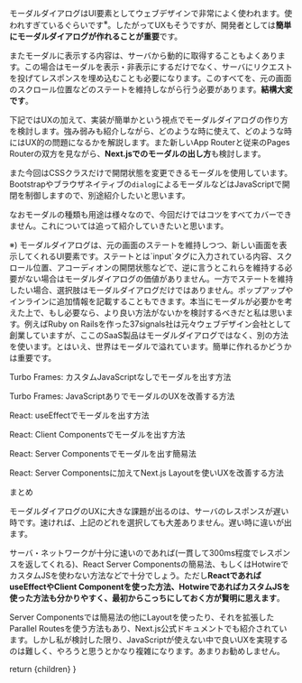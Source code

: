 
モーダルダイアログはUI要素としてウェブデザインで非常によく使われます。使われすぎているぐらいです<sup>※</sup>。したがってUXもそうですが、開発者としては**簡単にモーダルダイアログが作れることが重要**です。

またモーダルに表示する内容は、サーバから動的に取得することもよくあります。この場合はモーダルを表示・非表示にするだけでなく、サーバにリクエストを投げてレスポンスを埋め込むことも必要になります。このすべてを、元の画面のスクロール位置などのステートを維持しながら行う必要があります。**結構大変です**。

下記ではUXの加えて、実装が簡単かという視点でモーダルダイアログの作り方を検討します。強み弱みも紹介しながら、どのような時に使えて、どのような時にはUX的の問題になるかを解説します。また新しいApp Routerと従来のPages Routerの双方を見ながら、**Next.jsでのモーダルの出し方**も検討します。

また今回はCSSクラスだけで開閉状態を変更できるモーダルを使用しています。Bootstrapやブラウザネイティブの`dialog`によるモーダルなどはJavaScriptで開閉を制御しますので、別途紹介したいと思います。

なおモーダルの種類も用途は様々なので、今回だけではコツをすべてカバーできません。これについては追って紹介していきたいと思います。

<p className="text-gray-500 text-sm leading-5">※) モーダルダイアログは、元の画面のステートを維持しつつ、新しい画面を表示してくれるUI要素です。ステートとは`input`タグに入力されている内容、スクロール位置、アコーディオンの開閉状態などで、逆に言うとこれらを維持する必要がない場合はモーダルダイアログの価値がありません。一方でステートを維持したい場合、選択肢はモーダルダイアログだけではありません。ポップアップやインラインに追加情報を記載することもできます。本当にモーダルが必要かを考えた上で、もし必要なら、より良い方法がないかを検討するべきだと私は思います。例えばRuby on Railsを作った37signals社は元々ウェブデザイン会社として創業していますが、ここのSaaS製品はモーダルダイアログではなく、別の方法を使います。とはいえ、世界はモーダルで溢れています。簡単に作れるかどうかは重要です。</p>

<H2WithHash id="turbo-without-custom-javascript">Turbo Frames: カスタムJavaScriptなしでモーダルを出す方法</H2WithHash>

<H2WithHash id="turbo-with-custom-javascript">Turbo Frames: JavaScriptありでモーダルのUXを改善する方法</H2WithHash>

<H2WithHash id="turbo-without-custom-javascript">React: useEffectでモーダルを出す方法</H2WithHash>

<H2WithHash id="turbo-without-custom-javascript">React: Client Componentsでモーダルを出す方法</H2WithHash>

<H2WithHash id="turbo-without-custom-javascript">React: Server Componentsでモーダルを出す簡易法</H2WithHash>

<H2WithHash id="turbo-without-custom-javascript">React: Server Componentsに加えてNext.js Layoutを使いUXを改善する方法</H2WithHash>

<H2WithHash id="summary">まとめ</H2WithHash>

モーダルダイアログのUXに大きな課題が出るのは、サーバのレスポンスが遅い時です。速ければ、上記のどれを選択しても大差ありません。遅い時に違いが出ます。

サーバ・ネットワークが十分に速いのであれば(一貫して300ms程度でレスポンスを返してくれる)、React Server Componentsの簡易法、もしくはHotwireでカスタムJSを使わない方法などで十分でしょう。ただし**ReactであればuseEffectやClient Componentを使った方法、HotwireであればカスタムJSを使った方法も分かりやすく、最初からこっちにしておく方が賢明に思えます**。

Server Componentsでは簡易法の他にLayoutを使ったり、それを拡張したParallel Routesを使う方法もあり、Next.js公式ドキュメントでも紹介されています。しかし私が検討した限り、JavaScriptが使えない中で良いUXを実現するのは難しく、やろうと思うとかなり複雑になります。あまりお勧めしません。


  return <CommentaryLayout
    title="Modal Dialogs"
    subtitle="モーダル"
    section="Commentary">
    <MDXRenderer>{children}</MDXRenderer>
  </CommentaryLayout>
}
